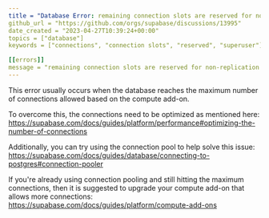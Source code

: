 ```yaml
---
title = "Database Error: remaining connection slots are reserved for non-replication superuser connections"
github_url = "https://github.com/orgs/supabase/discussions/13995"
date_created = "2023-04-27T10:39:24+00:00"
topics = ["database"]
keywords = ["connections", "connection slots", "reserved", "superuser"]

[[errors]]
message = "remaining connection slots are reserved for non-replication superuser connections"
---
```


This error usually occurs when the database reaches the maximum number of connections allowed based on the compute add-on.

To overcome this, the connections need to be optimized as mentioned here: https://supabase.com/docs/guides/platform/performance#optimizing-the-number-of-connections

Additionally, you can try using the connection pool to help solve this issue:
https://supabase.com/docs/guides/database/connecting-to-postgres#connection-pooler

If you're already using connection pooling and still hitting the maximum connections, then it is suggested to upgrade your compute add-on that allows more connections: https://supabase.com/docs/guides/platform/compute-add-ons
